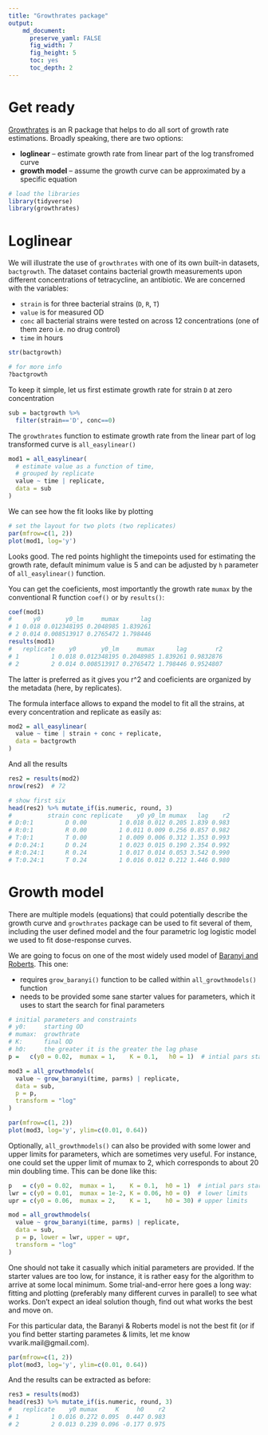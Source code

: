 ```yaml
---
title: "Growthrates package"
output: 
    md_document:
      preserve_yaml: FALSE
      fig_width: 7
      fig_height: 5
      toc: yes
      toc_depth: 2
---
```


# Get ready

[Growthrates](https://cran.r-project.org/web/packages/growthrates/vignettes/Introduction.html) is an R package that helps to do all sort of growth rate estimations. Broadly speaking, there are two options:

- **loglinear** -- estimate growth rate from linear part of the log
  transfromed curve
- **growth model** -- assume the growth curve can be approximated by
  a specific equation


```r
# load the libraries
library(tidyverse)
library(growthrates)
```


# Loglinear

We will illustrate the use of `growthrates` with one of its own built-in
datasets, `bactgrowth`. The dataset contains bacterial growth measurements
upon different concentrations of tetracycline, an antibiotic. We are concerned
with the variables:

- `strain` is for three bacterial strains (`D`, `R`, `T`)
- `value` is for measured OD
- `conc` all bacterial strains were tested on across 12 concentrations (one of
  them zero i.e. no drug control) 
- `time` in hours

```r
str(bactgrowth)

# for more info
?bactgrowth
```

To keep it simple, let us first estimate growth rate for strain `D` at zero concentration

```r
sub = bactgrowth %>% 
  filter(strain=='D', conc==0)
```

The `growthrates` function to estimate growth rate from the linear part of log
transformed curve is `all_easylinear()`

```r
mod1 = all_easylinear(
  # estimate value as a function of time, 
  # grouped by replicate
  value ~ time | replicate,
  data = sub
)
```

We can see how the fit looks like by plotting

```r
# set the layout for two plots (two replicates)
par(mfrow=c(1, 2))
plot(mod1, log='y')
```

Looks good. The red points highlight the timepoints used for estimating the growth rate, default minimum value is 5 and can be adjusted by `h` parameter of `all_easylinear()` function. 

You can get the coeficients, most importantly the growth rate `mumax` by the conventional R function `coef()` or by `results()`:

```r
coef(mod1)
#      y0       y0_lm     mumax      lag
# 1 0.018 0.012348195 0.2048985 1.839261
# 2 0.014 0.008513917 0.2765472 1.798446
results(mod1)
#   replicate    y0       y0_lm     mumax      lag        r2
# 1         1 0.018 0.012348195 0.2048985 1.839261 0.9832876
# 2         2 0.014 0.008513917 0.2765472 1.798446 0.9524807
```

The latter is preferred as it gives you r^2 and coeficients are organized by
the metadata (here, by replicates).

The formula interface allows to expand the model to fit all the strains, at every concentration and replicate as easily as:


```r
mod2 = all_easylinear(
  value ~ time | strain + conc + replicate,
  data = bactgrowth
)
```

And all the results

```r
res2 = results(mod2)
nrow(res2)  # 72

# show first six
head(res2) %>% mutate_if(is.numeric, round, 3)
#          strain conc replicate    y0 y0_lm mumax   lag    r2
# D:0:1         D 0.00         1 0.018 0.012 0.205 1.839 0.983
# R:0:1         R 0.00         1 0.011 0.009 0.256 0.857 0.982
# T:0:1         T 0.00         1 0.009 0.006 0.312 1.353 0.993
# D:0.24:1      D 0.24         1 0.023 0.015 0.190 2.354 0.992
# R:0.24:1      R 0.24         1 0.017 0.014 0.053 3.542 0.990
# T:0.24:1      T 0.24         1 0.016 0.012 0.212 1.446 0.980
```

# Growth model

There are multiple models (equations) that could potentially describe the
growth curve and `growthrates` package can be used to fit several of them, including the user defined model and the four parametric log logistic model we used to fit dose-response curves. 

We are going to focus on one of the most widely used model of [Baranyi and
Roberts](https://pubmed.ncbi.nlm.nih.gov/7873331/). This one:

- requires `grow_baranyi()` function to be called within `all_growthmodels()`
  function
- needs to be provided some sane starter values for parameters, which it uses
  to start the search for final parameters
 
```r
# initial parameters and constraints
# y0:     starting OD
# mumax:  growthrate
# K:      final OD
# h0:     the greater it is the greater the lag phase 
p =   c(y0 = 0.02,  mumax = 1,    K = 0.1,   h0 = 1)  # intial pars start

mod3 = all_growthmodels(
  value ~ grow_baranyi(time, parms) | replicate,
  data = sub,
  p = p, 
  transform = "log"
)

par(mfrow=c(1, 2))
plot(mod3, log='y', ylim=c(0.01, 0.64))
```

Optionally, `all_growthmodels()` can also be provided with some lower and
upper limits for parameters, which are sometimes very useful. For instance,
one could set the upper limit of mumax to 2, which corresponds to about 20 min
doubling time. This can be done like this:

```r
p   = c(y0 = 0.02,  mumax = 1,    K = 0.1,  h0 = 1)  # intial pars start
lwr = c(y0 = 0.01,  mumax = 1e-2, K = 0.06, h0 = 0)  # lower limits
upr = c(y0 = 0.06,  mumax = 2,    K = 1,    h0 = 30) # upper limits

mod = all_growthmodels(
  value ~ grow_baranyi(time, parms) | replicate,
  data = sub,
  p = p, lower = lwr, upper = upr,
  transform = "log"
)
```

One should not take it casually which initial parameters are provided. If the starter values are too low, for instance, it is rather easy for the algorithm to arrive at some local minimum. Some trial-and-error here goes a long way: fitting and plotting (preferably many different curves in parallel) to see what works. Don't expect an ideal solution though, find out what works the best and move on.

For this particular data, the Baranyi & Roberts model is not the best fit (or if you find better starting parametes & limits, let me know vvarik.mail@gmail.com).

```r
par(mfrow=c(1, 2))
plot(mod3, log='y', ylim=c(0.01, 0.64))
```

And the results can be extracted as before:

```r
res3 = results(mod3)
head(res3) %>% mutate_if(is.numeric, round, 3)
#   replicate    y0 mumax     K     h0    r2
# 1         1 0.016 0.272 0.095  0.447 0.983
# 2         2 0.013 0.239 0.096 -0.177 0.975
```
